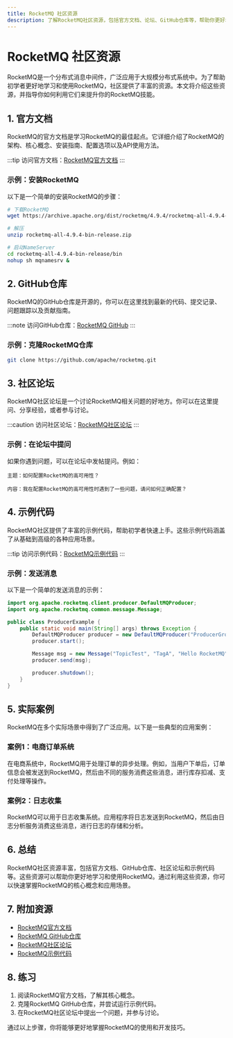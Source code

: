 ```yaml
---
title: RocketMQ 社区资源
description: 了解RocketMQ社区资源，包括官方文档、论坛、GitHub仓库等，帮助你更好地学习和使用RocketMQ。
---
```


# RocketMQ 社区资源

RocketMQ是一个分布式消息中间件，广泛应用于大规模分布式系统中。为了帮助初学者更好地学习和使用RocketMQ，社区提供了丰富的资源。本文将介绍这些资源，并指导你如何利用它们来提升你的RocketMQ技能。

## 1. 官方文档

RocketMQ的官方文档是学习RocketMQ的最佳起点。它详细介绍了RocketMQ的架构、核心概念、安装指南、配置选项以及API使用方法。

:::tip
访问官方文档：[RocketMQ官方文档](https://rocketmq.apache.org/docs/)
:::

### 示例：安装RocketMQ

以下是一个简单的安装RocketMQ的步骤：

```bash
# 下载RocketMQ
wget https://archive.apache.org/dist/rocketmq/4.9.4/rocketmq-all-4.9.4-bin-release.zip

# 解压
unzip rocketmq-all-4.9.4-bin-release.zip

# 启动NameServer
cd rocketmq-all-4.9.4-bin-release/bin
nohup sh mqnamesrv &
```

## 2. GitHub仓库

RocketMQ的GitHub仓库是开源的，你可以在这里找到最新的代码、提交记录、问题跟踪以及贡献指南。

:::note
访问GitHub仓库：[RocketMQ GitHub](https://github.com/apache/rocketmq)
:::

### 示例：克隆RocketMQ仓库

```bash
git clone https://github.com/apache/rocketmq.git
```

## 3. 社区论坛

RocketMQ社区论坛是一个讨论RocketMQ相关问题的好地方。你可以在这里提问、分享经验，或者参与讨论。

:::caution
访问社区论坛：[RocketMQ社区论坛](https://rocketmq.apache.org/community/)
:::

### 示例：在论坛中提问

如果你遇到问题，可以在论坛中发帖提问。例如：

```
主题：如何配置RocketMQ的高可用性？

内容：我在配置RocketMQ的高可用性时遇到了一些问题，请问如何正确配置？
```

## 4. 示例代码

RocketMQ社区提供了丰富的示例代码，帮助初学者快速上手。这些示例代码涵盖了从基础到高级的各种应用场景。

:::tip
访问示例代码：[RocketMQ示例代码](https://github.com/apache/rocketmq/tree/master/example)
:::

### 示例：发送消息

以下是一个简单的发送消息的示例：

```java
import org.apache.rocketmq.client.producer.DefaultMQProducer;
import org.apache.rocketmq.common.message.Message;

public class ProducerExample {
    public static void main(String[] args) throws Exception {
        DefaultMQProducer producer = new DefaultMQProducer("ProducerGroupName");
        producer.start();

        Message msg = new Message("TopicTest", "TagA", "Hello RocketMQ".getBytes());
        producer.send(msg);

        producer.shutdown();
    }
}
```

## 5. 实际案例

RocketMQ在多个实际场景中得到了广泛应用。以下是一些典型的应用案例：

### 案例1：电商订单系统

在电商系统中，RocketMQ用于处理订单的异步处理。例如，当用户下单后，订单信息会被发送到RocketMQ，然后由不同的服务消费这些消息，进行库存扣减、支付处理等操作。

### 案例2：日志收集

RocketMQ可以用于日志收集系统。应用程序将日志发送到RocketMQ，然后由日志分析服务消费这些消息，进行日志的存储和分析。

## 6. 总结

RocketMQ社区资源丰富，包括官方文档、GitHub仓库、社区论坛和示例代码等。这些资源可以帮助你更好地学习和使用RocketMQ。通过利用这些资源，你可以快速掌握RocketMQ的核心概念和应用场景。

## 7. 附加资源

- [RocketMQ官方文档](https://rocketmq.apache.org/docs/)
- [RocketMQ GitHub仓库](https://github.com/apache/rocketmq)
- [RocketMQ社区论坛](https://rocketmq.apache.org/community/)
- [RocketMQ示例代码](https://github.com/apache/rocketmq/tree/master/example)

## 8. 练习

1. 阅读RocketMQ官方文档，了解其核心概念。
2. 克隆RocketMQ GitHub仓库，并尝试运行示例代码。
3. 在RocketMQ社区论坛中提出一个问题，并参与讨论。

通过以上步骤，你将能够更好地掌握RocketMQ的使用和开发技巧。